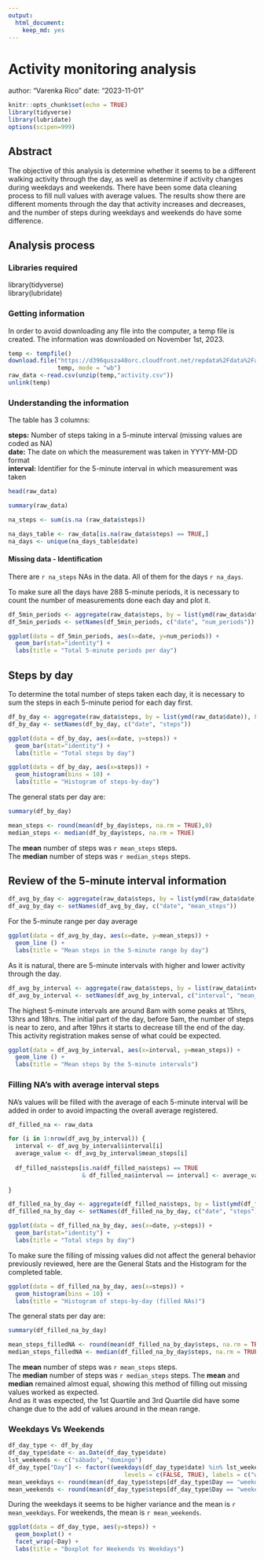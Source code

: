 ```yaml
---
output: 
  html_document: 
    keep_md: yes
---
```


# Activity monitoring analysis
author: "Varenka Rico"
date: "2023-11-01"

```r
knitr::opts_chunk$set(echo = TRUE)
library(tidyverse)
library(lubridate)
options(scipen=999)
```

## Abstract

The objective of this analysis is determine whether it seems to be a different walking activity through the day, as well as determine if activity changes during weekdays and weekends. There have been some data cleaning process to fill null values with average values. The results show there are different moments through the day that activity increases and decreases, and the number of steps during weekdays and weekends do have some difference.

## Analysis process

### Libraries required
library(tidyverse)  
library(lubridate)

### Getting information
In order to avoid downloading any file into the computer, a temp file is created. The information was downloaded on November 1st, 2023.

```r
temp <- tempfile()
download.file("https://d396qusza40orc.cloudfront.net/repdata%2Fdata%2Factivity.zip?raw=TRUE", 
              temp, mode = "wb")
raw_data <-read.csv(unzip(temp,"activity.csv"))
unlink(temp)
```

### Understanding the information
The table has 3 columns:  
  
**steps:** Number of steps taking in a 5-minute interval (missing values are coded as NA)  
**date:** The date on which the measurement was taken in YYYY-MM-DD format  
**interval:** Identifier for the 5-minute interval in which measurement was taken  
```r
head(raw_data)

summary(raw_data)
```
```r
na_steps <- sum(is.na (raw_data$steps))

na_days_table <- raw_data[is.na(raw_data$steps) == TRUE,]
na_days <- unique(na_days_table$date)

```
#### Missing data - Identification
There are `r na_steps` NAs in the data. All of them for the days `r na_days`.

To make sure all the days have 288 5-minute periods, it is necessary to count the number of measurements done each day and plot it.

```r
df_5min_periods <- aggregate(raw_data$steps, by = list(ymd(raw_data$date)), FUN = length)
df_5min_periods <- setNames(df_5min_periods, c("date", "num_periods"))
```
```r
ggplot(data = df_5min_periods, aes(x=date, y=num_periods)) +
  geom_bar(stat="identity") +
  labs(title = "Total 5-minute periods per day")
```

## Steps by day

To determine the total number of steps taken each day, it is necessary to sum the steps in each 5-minute period for each day first.

```r
df_by_day <- aggregate(raw_data$steps, by = list(ymd(raw_data$date)), FUN = sum)
df_by_day <- setNames(df_by_day, c("date", "steps"))
```
```r
ggplot(data = df_by_day, aes(x=date, y=steps)) +
  geom_bar(stat="identity") +
  labs(title = "Total steps by day")
```
```r

ggplot(data = df_by_day, aes(x=steps)) +
  geom_histogram(bins = 10) +
  labs(title = "Histogram of steps-by-day")
```
  
The general stats per day are:

```r

summary(df_by_day)
```
```r
mean_steps <- round(mean(df_by_day$steps, na.rm = TRUE),0)
median_steps <- median(df_by_day$steps, na.rm = TRUE)
```
The **mean** number of steps was `r mean_steps` steps.  
The **median** number of steps was `r median_steps` steps.

## Review of the 5-minute interval information
```r
df_avg_by_day <- aggregate(raw_data$steps, by = list(ymd(raw_data$date)), FUN = mean)
df_avg_by_day <- setNames(df_avg_by_day, c("date", "mean_steps"))
```
For the 5-minute range per day average
```r
ggplot(data = df_avg_by_day, aes(x=date, y=mean_steps)) +
  geom_line () +
  labs(title = "Mean steps in the 5-minute range by day")
```
  
As it is natural, there are 5-minute intervals with higher and lower activity through the day.

```r
df_avg_by_interval <- aggregate(raw_data$steps, by = list(raw_data$interval), FUN = mean, na.rm = TRUE)
df_avg_by_interval <- setNames(df_avg_by_interval, c("interval", "mean_steps"))
```
  
The highest 5-minute intervals are around 8am with some peaks at 15hrs, 13hrs and 18hrs. The initial part of the day, before 5am, the number of steps is near to zero, and after 19hrs it starts to decrease till the end of the day. This activity registration makes sense of what could be expected.

```r
ggplot(data = df_avg_by_interval, aes(x=interval, y=mean_steps)) +
  geom_line () +
  labs(title = "Mean steps by the 5-minute intervals")
```

### Filling NA's with average interval steps
NA's values will be filled with the average of each 5-minute interval will be added in order to avoid impacting the overall average registered.

```r
df_filled_na <- raw_data

for (i in 1:nrow(df_avg_by_interval)) {
  interval <- df_avg_by_interval$interval[i]
  average_value <- df_avg_by_interval$mean_steps[i]
  
  df_filled_na$steps[is.na(df_filled_na$steps) == TRUE 
                     & df_filled_na$interval == interval] <- average_value
  
}
```
```r
df_filled_na_by_day <- aggregate(df_filled_na$steps, by = list(ymd(df_filled_na$date)), FUN = sum)
df_filled_na_by_day <- setNames(df_filled_na_by_day, c("date", "steps"))
```
```r
ggplot(data = df_filled_na_by_day, aes(x=date, y=steps)) +
  geom_bar(stat="identity") +
  labs(title = "Total steps by day")
```   

To make sure the filling of missing values did not affect the general behavior previously reviewed, here are the General Stats and the Histogram for the completed table.

```r

ggplot(data = df_filled_na_by_day, aes(x=steps)) +
  geom_histogram(bins = 10) +
  labs(title = "Histogram of steps-by-day (filled NAs)")
```
  
The general stats per day are:

```r

summary(df_filled_na_by_day)
```
```r
mean_steps_filledNA <- round(mean(df_filled_na_by_day$steps, na.rm = TRUE),0)
median_steps_filledNA <- median(df_filled_na_by_day$steps, na.rm = TRUE)
```
  
The **mean** number of steps was `r mean_steps` steps.  
The **median** number of steps was `r median_steps` steps. 
The **mean** and **median** remained almost equal, showing this method of filling out missing values worked as expected.  
And as it was expected, the 1st Quartile and 3rd Quartile did have some change due to the add of values around in the mean range.  

### Weekdays Vs Weekends
```r
df_day_type <- df_by_day
df_day_type$date <- as.Date(df_day_type$date)
lst_weekends <- c("sábado", "domingo")
df_day_type["Day"] <- factor((weekdays(df_day_type$date) %in% lst_weekends),
                                 levels = c(FALSE, TRUE), labels = c("weekday", "weekend"))
mean_weekdays <- round(mean(df_day_type$steps[df_day_type$Day == "weekday"], na.rm = TRUE),0)
mean_weekends <- round(mean(df_day_type$steps[df_day_type$Day == "weekend"], na.rm = TRUE),0)
```
  
During the weekdays it seems to be higher variance and the mean is `r mean_weekdays`. For weekends, the mean is `r mean_weekends`.

```r

ggplot(data = df_day_type, aes(y=steps)) +
  geom_boxplot() +
  facet_wrap(~Day) +
  labs(title = "Boxplot for Weekends Vs Weekdays")
```